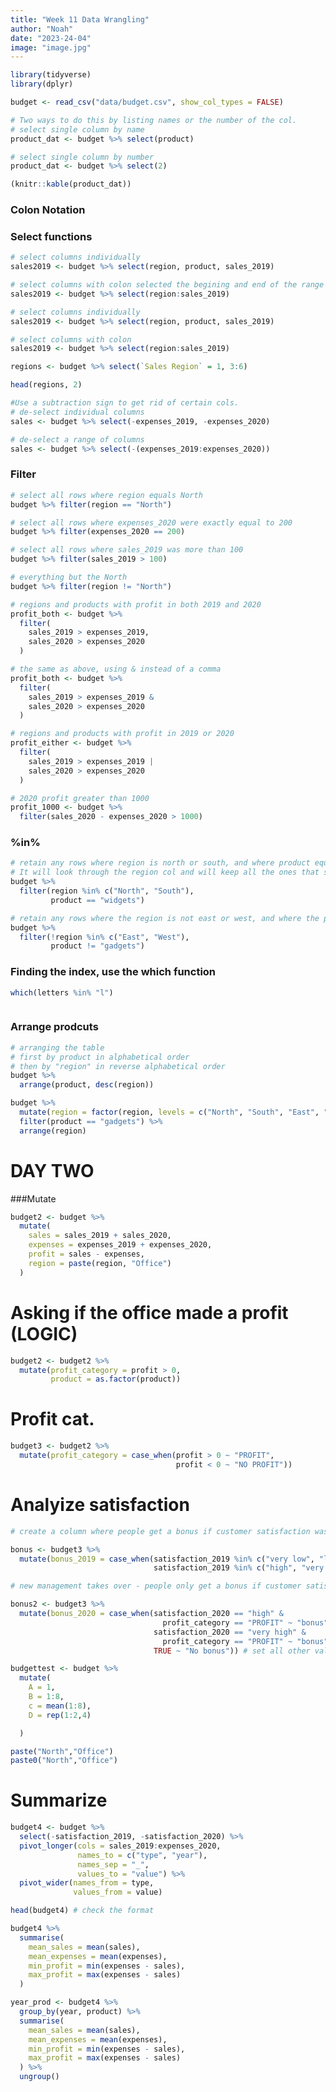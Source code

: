```yaml
---
title: "Week 11 Data Wrangling"
author: "Noah"
date: "2023-24-04"
image: "image.jpg"
---
```

```r
library(tidyverse)
library(dplyr)
```

```r
budget <- read_csv("data/budget.csv", show_col_types = FALSE)
```

```r

# Two ways to do this by listing names or the number of the col. 
# select single column by name
product_dat <- budget %>% select(product) 

# select single column by number
product_dat <- budget %>% select(2) 
```

```r
(knitr::kable(product_dat))

```
### Colon Notation 
### Select functions
```r
# select columns individually
sales2019 <- budget %>% select(region, product, sales_2019)

# select columns with colon selected the begining and end of the range you would like to have.
sales2019 <- budget %>% select(region:sales_2019)

```


```r
# select columns individually
sales2019 <- budget %>% select(region, product, sales_2019)

# select columns with colon
sales2019 <- budget %>% select(region:sales_2019)

regions <- budget %>% select(`Sales Region` = 1, 3:6)

head(regions, 2)
```

```r
#Use a subtraction sign to get rid of certain cols.
# de-select individual columns
sales <- budget %>% select(-expenses_2019, -expenses_2020)

# de-select a range of columns
sales <- budget %>% select(-(expenses_2019:expenses_2020))

```


### Filter

```r
# select all rows where region equals North
budget %>% filter(region == "North")

# select all rows where expenses_2020 were exactly equal to 200
budget %>% filter(expenses_2020 == 200)

# select all rows where sales_2019 was more than 100
budget %>% filter(sales_2019 > 100)

# everything but the North
budget %>% filter(region != "North")
```
```r
# regions and products with profit in both 2019 and 2020
profit_both <- budget %>% 
  filter(
    sales_2019 > expenses_2019,
    sales_2020 > expenses_2020
  )

# the same as above, using & instead of a comma
profit_both <- budget %>% 
  filter(
    sales_2019 > expenses_2019 &
    sales_2020 > expenses_2020
  )

# regions and products with profit in 2019 or 2020
profit_either <- budget %>% 
  filter(
    sales_2019 > expenses_2019 |
    sales_2020 > expenses_2020
  )

# 2020 profit greater than 1000
profit_1000 <- budget %>%
  filter(sales_2020 - expenses_2020 > 1000)
```

### %in%
```r
# retain any rows where region is north or south, and where product equals widget
# It will look through the region col and will keep all the ones that say North and South and then filter them by widgets.
budget %>%
  filter(region %in% c("North", "South"),
         product == "widgets")

# retain any rows where the region is not east or west, and where the product does not equal gadgets
budget %>%
  filter(!region %in% c("East", "West"),
         product != "gadgets")
```
### Finding the index, use the which function

```r
which(letters %in% "l")
```
```r

```

### Arrange prodcuts 

```r
# arranging the table 
# first by product in alphabetical order
# then by "region" in reverse alphabetical order
budget %>%
  arrange(product, desc(region))
```
```r
budget %>%
  mutate(region = factor(region, levels = c("North", "South", "East", "West"))) %>%
  filter(product == "gadgets") %>%
  arrange(region)
```
# DAY TWO

###Mutate 
```r
budget2 <- budget %>%
  mutate(
    sales = sales_2019 + sales_2020,
    expenses = expenses_2019 + expenses_2020,
    profit = sales - expenses,
    region = paste(region, "Office")
  )
```
# Asking if the office made a profit (LOGIC)
```r
budget2 <- budget2 %>%
  mutate(profit_category = profit > 0,
         product = as.factor(product))
```
# Profit cat.
```r
budget3 <- budget2 %>%
  mutate(profit_category = case_when(profit > 0 ~ "PROFIT",
                                     profit < 0 ~ "NO PROFIT"))
```
# Analyize satisfaction
```r
# create a column where people get a bonus if customer satisfaction was overall high or very high

bonus <- budget3 %>%
  mutate(bonus_2019 = case_when(satisfaction_2019 %in% c("very low", "low", "neutral") ~ "no bonus",
                                satisfaction_2019 %in% c("high", "very high") ~ "bonus"))
```

```r
# new management takes over - people only get a bonus if customer satisfaction was overall high or very high AND if a profit was returned

bonus2 <- budget3 %>%
  mutate(bonus_2020 = case_when(satisfaction_2020 == "high" & 
                                  profit_category == "PROFIT" ~ "bonus",
                                satisfaction_2020 == "very high" & 
                                  profit_category == "PROFIT" ~ "bonus",
                                TRUE ~ "No bonus")) # set all other values to "no bonus"
```


```r
budgettest <- budget %>%
  mutate(
    A = 1,
    B = 1:8,
    c = mean(1:8),
    D = rep(1:2,4)

  )
```


```r
paste("North","Office")
paste0("North","Office")
```

# Summarize
```r
budget4 <- budget %>%
  select(-satisfaction_2019, -satisfaction_2020) %>%
  pivot_longer(cols = sales_2019:expenses_2020,
               names_to = c("type", "year"),
               names_sep = "_",
               values_to = "value") %>%
  pivot_wider(names_from = type,
              values_from = value)

head(budget4) # check the format
```

```r
budget4 %>%
  summarise(
    mean_sales = mean(sales),
    mean_expenses = mean(expenses),
    min_profit = min(expenses - sales),
    max_profit = max(expenses - sales)
  )
```
```r
year_prod <- budget4 %>%
  group_by(year, product) %>%
  summarise(
    mean_sales = mean(sales),
    mean_expenses = mean(expenses),
    min_profit = min(expenses - sales),
    max_profit = max(expenses - sales)
  ) %>%
  ungroup()
```








